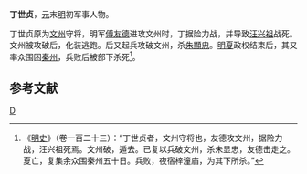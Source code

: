 '''丁世贞'''，[[元|元]]末[[明|明]]初军事人物。

丁世贞原为[[文州|文州]]守将，明军[[傅友德|傅友德]]进攻文州时，丁据险力战，并导致[[汪兴祖|汪兴祖]]战死。文州被攻破后，化装逃跑。后又起兵攻破文州，杀[[朱顯忠|朱顯忠]]。[[明夏|明夏]]政权结束后，其又率众围困[[秦州|秦州]]，兵败后被部下杀死<ref>《[[明史|明史]]》（卷一百二十三）：“丁世贞者，文州守将也，友德攻文州，据险力战，汪兴祖死焉。文州破，遁去。已复以兵破文州，杀朱显忠，友德击走之。夏亡，复集余众围秦州五十日。兵败，夜宿梓潼庙，为其下所杀。”</ref>。

==参考文献==
{{wikisource|明史/卷123}}
<div class="references-small">
<references></references>
</div>

{{元朝人物小作品}}
[[Category:元朝政治人物|D]]